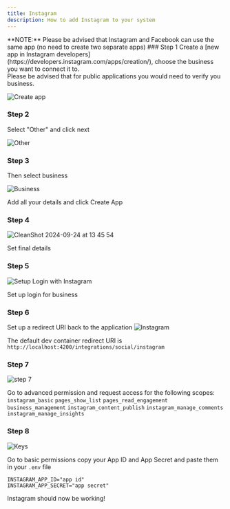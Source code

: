 ```yaml
---
title: Instagram
description: How to add Instagram to your system
---
```



<Callout type="warning">
	**NOTE:** Please be advised that Instagram and Facebook can use the same app (no need to create two separate apps)
</Callout>

<Steps>
### Step 1
Create a [new app in Instagram developers](https://developers.instagram.com/apps/creation/), choose the business you want to connect it to.<br />
Please be advised that for public applications you would need to verify you business.

![Create app](https://github.com/user-attachments/assets/e24f15a7-d9b1-48cb-8952-7a5258923b4c)

### Step 2
Select "Other" and click next

![Other](https://github.com/user-attachments/assets/9c976b82-0b73-4d1d-b3ef-cf98e4cc0c50)

### Step 3
Then select business

![Business](https://github.com/user-attachments/assets/74bde861-5441-46bb-b5b8-c5229e980237)

Add all your details and click Create App

### Step 4
![CleanShot 2024-09-24 at 13 45 54](https://github.com/user-attachments/assets/f0c03825-0f9b-4467-94a4-ab8cf6ed7e1d)

Set final details

### Step 5
![Setup Login with Instagram](https://github.com/user-attachments/assets/08d3c1d1-d498-49d1-adac-aa6248e7c10c)

Set up login for business

### Step 6
Set up a redirect URI back to the application
![Instagram](https://github.com/user-attachments/assets/78496d3f-3b84-4724-afc8-ed217d892c6d)

The default dev container redirect URI is `http://localhost:4200/integrations/social/instagram`

### Step 7
![step 7](https://github.com/user-attachments/assets/a81aa2a3-de66-4099-906b-b78c641d1a23)

Go to advanced permission and request access for the following scopes:
`instagram_basic`
`pages_show_list`
`pages_read_engagement`
`business_management`
`instagram_content_publish`
`instagram_manage_comments`
`instagram_manage_insights`

### Step 8
![Keys](https://github.com/user-attachments/assets/ac11f87f-4951-47f8-8344-7fbc9de942e4)

Go to basic permissions copy your App ID and App Secret and paste them in your `.env` file

```env
INSTAGRAM_APP_ID="app id"
INSTAGRAM_APP_SECRET="app secret"
```

Instagram should now be working!
</Steps>